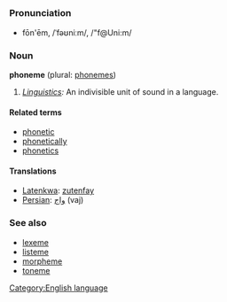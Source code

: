 =={{en}}==
[[Category:English language]]
===Pronunciation===
*fōn'ēm, /ˈfəʊniːm/, /"f@Uni:m/

===Noun===
'''phoneme''' (plural: [[phonemes]])

#''[[Linguistics]]:'' An indivisible unit of sound in a language.

====Related terms====
*[[phonetic]]
*[[phonetically]]
*[[phonetics]]

====Translations====
*[[Latenkwa]]: [[zutenfay]]
*[[Persian]]: [[واج]] (vaj)

===See also===
*[[lexeme]]
*[[listeme]]
*[[morpheme]]
*[[toneme]]